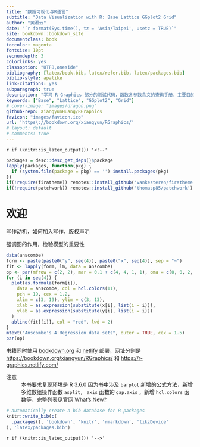 ```yaml
---
title: "数据可视化与R语言"
subtitle: "Data Visualization with R: Base Lattice GGplot2 Grid"
author: "黄湘云"
date: "`r format(Sys.time(), tz = 'Asia/Taipei', usetz = TRUE)`"
site: bookdown::bookdown_site
documentclass: book
toccolor: magenta
fontsize: 10pt
secnumdepth: 3
colorlinks: yes
classoption: "UTF8,oneside"
bibliography: [latex/book.bib, latex/refer.bib, latex/packages.bib]
biblio-style: apalike
link-citations: yes
subparagraph: true
description: "学习 R Graphics 部分的测试代码，函数各参数含义的查询手册，主要目的是帮助读者读懂参考手册，写作过程分步走：学习知识，记笔记，可写本书上，博客侧重在某个点的内容扩展上，书籍需要照顾覆盖面，各部分平衡一点，整理心得，再次修改笔记以符合书籍。所有的案例都基于真实数据集，基础 R 打包的数据集都是真实的，扩展案例就是在规模上进行扩展，选用基础 R 中的数据，原因是收集清洗真实数据是比较麻烦和费时间的事情。数据操作和数据清理部分以Base R为主，在sidebar中给出tidyverse的等价表示。数据可视化部分以ggplot2为主，在sidebar中给出Base R的等价表示"
keywords: ["Base", "Lattice", "GGplot2", "Grid"]
# cover-image: "images/dragon.png"
github-repo: XiangyunHuang/RGraphics
favicon: "images/favicon.ico"
url: 'https\://bookdown.org/xiangyun/RGraphics/'
# layout: default
# comments: true
---
```


`r if (knitr::is_latex_output()) '<!--'` 

```r
packages = desc::desc_get_deps()$package
lapply(packages, function(pkg) {
  if (system.file(package = pkg) == '') install.packages(pkg)
})
if(!require(firatheme)) remotes::install_github('vankesteren/firatheme')
if(!require(patchwork)) remotes::install_github('thomasp85/patchwork')
```

# 欢迎 {#welcome .unnumbered}

写作动机，如何加入写作，版权声明

强调图的作用，检验模型的重要性

```r
data(anscombe)
form <- paste(paste0("y", seq(4)), paste0("x", seq(4)), sep = "~")
fit <- lapply(form, lm, data = anscombe)
op <- par(mfrow = c(2, 2), mar = 0.1 + c(4, 4, 1, 1), oma = c(0, 0, 2, 0))
for (i in seq(4)) {
  plot(as.formula(form[i]),
    data = anscombe, col = hcl.colors(11),
    pch = 19, cex = 1.2,
    xlim = c(3, 19), ylim = c(3, 13),
    xlab = as.expression(substitute(x[i], list(i = i))),
    ylab = as.expression(substitute(y[i], list(i = i)))
  )
  abline(fit[[i]], col = "red", lwd = 2)
}
mtext("Anscombe's 4 Regression data sets", outer = TRUE, cex = 1.5)
par(op)
```

书籍同时使用 [bookdown.org](https://bookdown.org) 和 [netlify](https://www.netlify.com) 部署，网址分别是 <https://bookdown.org/xiangyun/RGraphics/> 和 <https://r-graphics.netlify.com/>

注意
: 本书要求复现环境是 R 3.6.0 因为书中涉及 `barplot` 新增的公式方法，新增多维数组操作函数 `asplit`， `axis` 函数的 `gap.axis` ，新增 `hcl.colors` 函数等，完整列表见官网 [What's New?](https://cran.r-project.org/doc/manuals/r-release/NEWS.html)

```r
# automatically create a bib database for R packages
knitr::write_bib(c(
  .packages(), 'bookdown', 'knitr', 'rmarkdown', 'tikzDevice'
), 'latex/packages.bib')
```

`r if (knitr::is_latex_output()) '-->'`
